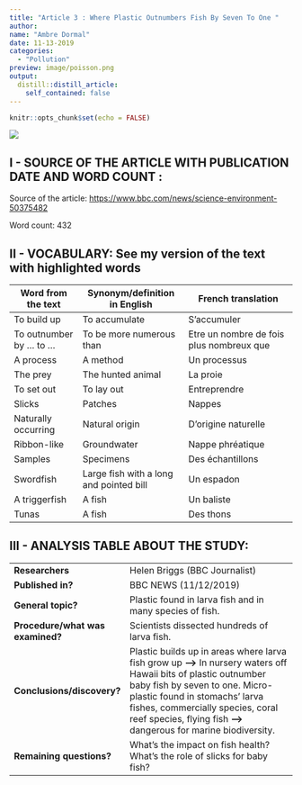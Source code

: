 ```yaml
---
title: "Article 3 : Where Plastic Outnumbers Fish By Seven To One "
author:
name: "Ambre Dormal"
date: 11-13-2019
categories:
  - "Pollution"
preview: image/poisson.png
output:
  distill::distill_article:
    self_contained: false
---
```


```r
knitr::opts_chunk$set(echo = FALSE)
```

![](image/bouteille.jpeg)

## I - SOURCE OF THE ARTICLE WITH PUBLICATION DATE AND WORD COUNT : 



Source of the article: <https://www.bbc.com/news/science-environment-50375482>



Word count: 432



## II - VOCABULARY: See my version of the text with highlighted words 

| Word from the text         | Synonym/definition in English           | French translation                       |
| -------------------------- | --------------------------------------- | ---------------------------------------- |
| To build up                | To accumulate                           | S’accumuler                              |
| To outnumber by ... to ... | To be more numerous than                | Etre un nombre de fois plus nombreux que |
| A process                  | A method                                | Un processus                             |
| The prey                   | The hunted animal                       | La proie                                 |
| To set out                 | To lay out                              | Entreprendre                             |
| Slicks                     | Patches                                 | Nappes                                   |
| Naturally occurring        | Natural origin                          | D’origine naturelle                      |
| Ribbon-like                | Groundwater                             | Nappe phréatique                         |
| Samples                    | Specimens                               | Des échantillons                         |
| Swordfish                  | Large fish with a long and pointed bill | Un espadon                               |
| A triggerfish              | A fish                                  | Un baliste                               |
| Tunas                      | A fish                                  | Des thons                                |

## III - ANALYSIS TABLE ABOUT THE STUDY: 

|                              |                                                                     |
| ---------------------------- | ------------------------------------------------------------------- |
| __Researchers__                  |   Helen Briggs (BBC Journalist)   |
| __Published in?__                |  BBC NEWS (11/12/2019)       |
| __General topic?__               |  Plastic found in larva fish and in many species of fish.                        |
| __Procedure/what was examined?__ |Scientists dissected hundreds of larva fish.|
| __Conclusions/discovery?__       |   Plastic builds up in areas where larva fish grow up __-->__ In nursery waters off Hawaii bits of plastic outnumber baby fish by seven to one. Micro-plastic found in stomachs’ larva fishes, commercially species, coral reef species, flying fish __-->__ dangerous for marine biodiversity. |
| __Remaining questions?__         |What’s the impact on fish health?  What’s the role of slicks for baby fish?|
